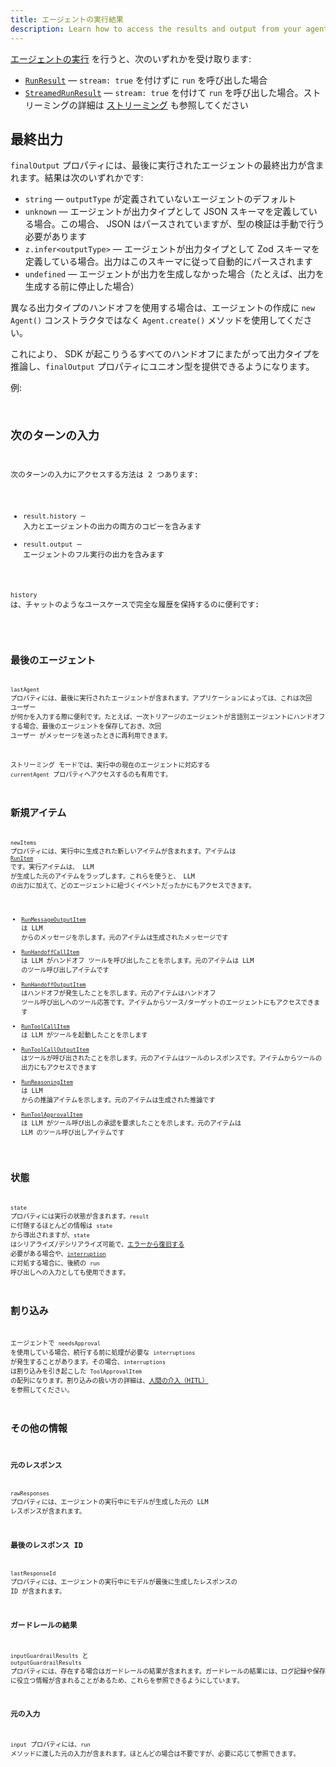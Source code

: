 ```yaml
---
title: エージェントの実行結果
description: Learn how to access the results and output from your agent run
---
```



[エージェントの実行](/openai-agents-js/ja/guides/running-agents) を行うと、次のいずれかを受け取ります:

- [`RunResult`](/openai-agents-js/openai/agents/classes/runresult) — `stream: true` を付けずに `run` を呼び出した場合
- [`StreamedRunResult`](/openai-agents-js/openai/agents/classes/streamedrunresult) — `stream: true` を付けて `run` を呼び出した場合。ストリーミングの詳細は [ストリーミング](/openai-agents-js/ja/guides/streaming) も参照してください

## 最終出力

`finalOutput` プロパティには、最後に実行されたエージェントの最終出力が含まれます。結果は次のいずれかです:

- `string` — `outputType` が定義されていないエージェントのデフォルト
- `unknown` — エージェントが出力タイプとして JSON スキーマを定義している場合。この場合、 JSON はパースされていますが、型の検証は手動で行う必要があります
- `z.infer<outputType>` — エージェントが出力タイプとして Zod スキーマを定義している場合。出力はこのスキーマに従って自動的にパースされます
- `undefined` — エージェントが出力を生成しなかった場合（たとえば、出力を生成する前に停止した場合）

異なる出力タイプのハンドオフを使用する場合は、エージェントの作成に `new Agent()` コンストラクタではなく `Agent.create()` メソッドを使用してください。

これにより、 SDK が起こりうるすべてのハンドオフにまたがって出力タイプを推論し、`finalOutput` プロパティにユニオン型を提供できるようになります。

例:

<Code
  lang="typescript"
  code={handoffFinalOutputTypes}
  title="ハンドオフの最終出力タイプ"
/>

## 次のターンの入力

次のターンの入力にアクセスする方法は 2 つあります:

- `result.history` — 入力とエージェントの出力の両方のコピーを含みます
- `result.output` — エージェントのフル実行の出力を含みます

`history` は、チャットのようなユースケースで完全な履歴を保持するのに便利です:

<Code lang="typescript" code={historyLoop} title="履歴ループ" />

## 最後のエージェント

`lastAgent` プロパティには、最後に実行されたエージェントが含まれます。アプリケーションによっては、これは次回 ユーザー が何かを入力する際に便利です。たとえば、一次トリアージのエージェントが言語別エージェントにハンドオフする場合、最後のエージェントを保存しておき、次回 ユーザー がメッセージを送ったときに再利用できます。

ストリーミング モードでは、実行中の現在のエージェントに対応する `currentAgent` プロパティへアクセスするのも有用です。

## 新規アイテム

`newItems` プロパティには、実行中に生成された新しいアイテムが含まれます。アイテムは [`RunItem`](/openai-agents-js/openai/agents/type-aliases/runitem) です。実行アイテムは、 LLM が生成した元のアイテムをラップします。これらを使うと、 LLM の出力に加えて、どのエージェントに紐づくイベントだったかにもアクセスできます。

- [`RunMessageOutputItem`](/openai-agents-js/openai/agents/classes/runmessageoutputitem) は LLM からのメッセージを示します。元のアイテムは生成されたメッセージです
- [`RunHandoffCallItem`](/openai-agents-js/openai/agents/classes/runhandoffcallitem) は LLM がハンドオフ ツールを呼び出したことを示します。元のアイテムは LLM のツール呼び出しアイテムです
- [`RunHandoffOutputItem`](/openai-agents-js/openai/agents/classes/runhandoffoutputitem) はハンドオフが発生したことを示します。元のアイテムはハンドオフ ツール呼び出しへのツール応答です。アイテムからソース/ターゲットのエージェントにもアクセスできます
- [`RunToolCallItem`](/openai-agents-js/openai/agents/classes/runtoolcallitem) は LLM がツールを起動したことを示します
- [`RunToolCallOutputItem`](/openai-agents-js/openai/agents/classes/runtoolcalloutputitem) はツールが呼び出されたことを示します。元のアイテムはツールのレスポンスです。アイテムからツールの出力にもアクセスできます
- [`RunReasoningItem`](/openai-agents-js/openai/agents/classes/runreasoningitem) は LLM からの推論アイテムを示します。元のアイテムは生成された推論です
- [`RunToolApprovalItem`](/openai-agents-js/openai/agents/classes/runtoolapprovalitem) は LLM がツール呼び出しの承認を要求したことを示します。元のアイテムは LLM のツール呼び出しアイテムです

## 状態

`state` プロパティには実行の状態が含まれます。`result` に付随するほとんどの情報は `state` から導出されますが、`state` はシリアライズ/デシリアライズ可能で、[エラーから復旧する](/openai-agents-js/ja/guides/running-agents#exceptions) 必要がある場合や、[`interruption`](#interruptions) に対処する場合に、後続の `run` 呼び出しへの入力としても使用できます。

## 割り込み

エージェントで `needsApproval` を使用している場合、続行する前に処理が必要な `interruptions` が発生することがあります。その場合、`interruptions` は割り込みを引き起こした `ToolApprovalItem` の配列になります。割り込みの扱い方の詳細は、[人間の介入（HITL）](/openai-agents-js/ja/guides/human-in-the-loop) を参照してください。

## その他の情報

### 元のレスポンス

`rawResponses` プロパティには、エージェントの実行中にモデルが生成した元の LLM レスポンスが含まれます。

### 最後のレスポンス ID

`lastResponseId` プロパティには、エージェントの実行中にモデルが最後に生成したレスポンスの ID が含まれます。

### ガードレールの結果

`inputGuardrailResults` と `outputGuardrailResults` プロパティには、存在する場合はガードレールの結果が含まれます。ガードレールの結果には、ログ記録や保存に役立つ情報が含まれることがあるため、これらを参照できるようにしています。

### 元の入力

`input` プロパティには、`run` メソッドに渡した元の入力が含まれます。ほとんどの場合は不要ですが、必要に応じて参照できます。
